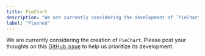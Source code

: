 ```yaml
---
title: PieChart
description: "We are currently considering the development of `PieChart`."
label: "Planned"
---
```


We are currently considering the creation of `PieChart`. Please post your thoughts on this [GitHub issue](https://github.com/yamada-ui/yamada-ui/issues/500) to help us prioritize its development.
